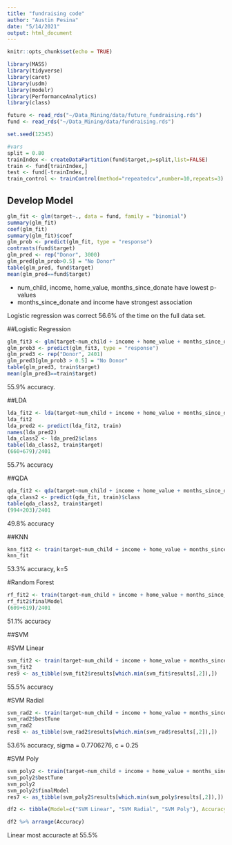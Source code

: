 ```yaml
---
title: "fundraising code"
author: "Austin Pesina"
date: "5/14/2021"
output: html_document
---
```


```r
knitr::opts_chunk$set(echo = TRUE)
```

```r
library(MASS)
library(tidyverse)
library(caret)
library(usdm)
library(modelr)
library(PerformanceAnalytics)
library(class)
```


```r
future <- read_rds("~/Data_Mining/data/future_fundraising.rds")
fund <- read_rds("~/Data_Mining/data/fundraising.rds")

set.seed(12345)

#vars
split = 0.80
trainIndex <- createDataPartition(fund$target,p=split,list=FALSE)
train <- fund[trainIndex,]
test <- fund[-trainIndex,]
train_control <- trainControl(method="repeatedcv",number=10,repeats=3)
```



## Develop Model

```r
glm_fit <- glm(target~., data = fund, family = "binomial")
summary(glm_fit)
coef(glm_fit)
summary(glm_fit)$coef
glm_prob <- predict(glm_fit, type = "response")
contrasts(fund$target)
glm_pred <- rep("Donor", 3000)
glm_pred[glm_prob>0.5] = "No Donor"
table(glm_pred, fund$target)
mean(glm_pred==fund$target)
```


* num_child, income, home_value, months_since_donate have lowest p-values
* months_since_donate and income have strongest association 

Logistic regression was correct 56.6% of the time on the full data set.

##Logistic Regression

```r
glm_fit3 <- glm(target~num_child + income + home_value + months_since_donate, data = train, family ="binomial")
glm_prob3 <- predict(glm_fit3, type = "response")
glm_pred3 <- rep("Donor", 2401)
glm_pred3[glm_prob3 > 0.5] = "No Donor"
table(glm_pred3, train$target)
mean(glm_pred3==train$target)
```

55.9% accuracy.


##LDA

```r
lda_fit2 <- lda(target~num_child + income + home_value + months_since_donate, data = train)
lda_fit2
lda_pred2 <- predict(lda_fit2, train)
names(lda_pred2)
lda_class2 <- lda_pred2$class
table(lda_class2, train$target)
(660+679)/2401
```

55.7% accuracy


##QDA

```r
qda_fit2 <- qda(target~num_child + income + home_value + months_since_donate, data = train)
qda_class2 <- predict(qda_fit, train)$class
table(qda_class2, train$target)
(994+203)/2401
```

49.8% accuracy


##KNN

```r
knn_fit2 <- train(target~num_child + income + home_value + months_since_donate, data = train, method = "knn", trControl = train_control, preProcess = c("center", "scale"), tuneLength = 20)
knn_fit
```

53.3% accuracy, k=5


#Random Forest

```r
rf_fit2 <- train(target~num_child + income + home_value + months_since_donate, data = train, method = "rf", trControl = trainControl("cv", number = 10), importance = T)
rf_fit2$finalModel
(609+619)/2401
```

51.1% accuracy

##SVM

#SVM Linear

```r
svm_fit2 <- train(target~num_child + income + home_value + months_since_donate, data = train, method = "svmLinear", trControl = train_control, preProcess = c("center", "scale"))
svm_fit2
res9 <- as_tibble(svm_fit2$results[which.min(svm_fit$results[,2]),])
```

55.5% accuracy


#SVM Radial

```r
svm_rad2 <- train(target~num_child + income + home_value + months_since_donate, data = train, method = "svmRadial", trControl = train_control, preProcess = c("center", "scale"), tunelength = 20)
svm_rad2$bestTune
svm_rad2
res8 <- as_tibble(svm_rad2$results[which.min(svm_rad$results[,2]),])
```

53.6% accuracy, sigma = 0.7706276, c = 0.25


#SVM Poly

```r
svm_poly2 <- train(target~num_child + income + home_value + months_since_donate, data = train, method = "svmPoly", trControl = train_control, preProcess = c("center", "scale"), tuneLength = 5)
svm_poly2$bestTune
svm_poly2
svm_poly2$finalModel
res7 <- as_tibble(svm_poly2$results[which.min(svm_poly$results[,2]),])
```

```r
df2 <- tibble(Model=c("SVM Linear", "SVM Radial", "SVM Poly"), Accuracy =c(res9$Accuracy, res8$Accuracy, res7$Accuracy))

df2 %>% arrange(Accuracy)
```

Linear most accuracte at 55.5%